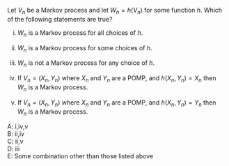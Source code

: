 
Let $V_n$ be a Markov process and let $W_n=h(V_n)$ for some function $h$.
Which of the following statements are true?

i. $W_n$ is a Markov process for all choices of $h$.

i. $W_n$ is a Markov process for some choices of $h$.

i. $W_n$ is not a Markov process for any choice of $h$.

i. If $V_n=(X_n,Y_n)$ where $X_n$ and $Y_n$ are a POMP, and $h(X_n,Y_n)=X_n$ then $W_n$ is a Markov process.

i. If $V_n=(X_n,Y_n)$ where $X_n$ and $Y_n$ are a POMP, and $h(X_n,Y_n)=Y_n$ then $W_n$ is a Markov process.

A: i,iv,v\
B: ii,iv\
C: ii,v\
D: iii\
E: Some combination other than those listed above

<!--
This question was written for the [SBIED short course](https://kingaa.github.io/sbied/)
-->

